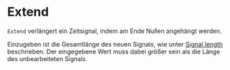 # Extend

``Extend`` verlängert ein Zeitsignal, indem am Ende Nullen angehängt werden.

Einzugeben ist die Gesamtlänge des neuen Signals, wie unter [Signal length](/de/help/edit/signal-length) beschrieben. Der eingegebene Wert muss dabei größer sein als die Länge des unbearbeiteten Signals.
